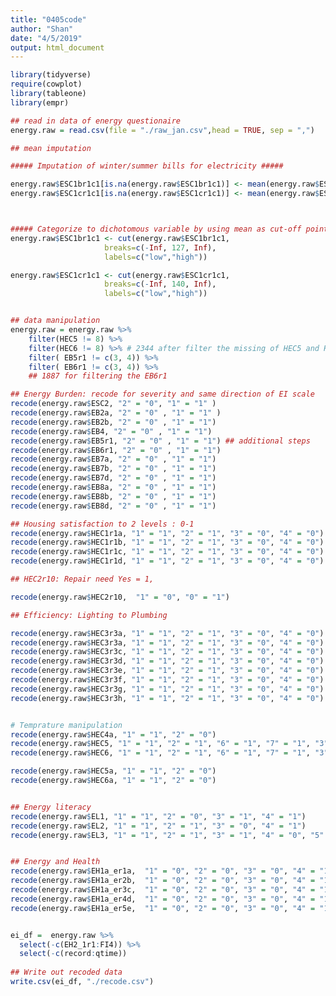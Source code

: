 ```yaml
---
title: "0405code"
author: "Shan"
date: "4/5/2019"
output: html_document
---
```


```r
library(tidyverse)
require(cowplot)
library(tableone)
library(empr)
```

```r
## read in data of energy questionaire 
energy.raw = read.csv(file = "./raw_jan.csv",head = TRUE, sep = ",")
```


```r
## mean imputation 

##### Imputation of winter/summer bills for electricity #####

energy.raw$ESC1br1c1[is.na(energy.raw$ESC1br1c1)] <- mean(energy.raw$ESC1br1c1, na.rm = TRUE)
energy.raw$ESC1cr1c1[is.na(energy.raw$ESC1cr1c1)] <- mean(energy.raw$ESC1cr1c1, na.rm = TRUE)



##### Categorize to dichotomous variable by using mean as cut-off point 
energy.raw$ESC1br1c1 <- cut(energy.raw$ESC1br1c1,
                     breaks=c(-Inf, 127, Inf),
                     labels=c("low","high"))

energy.raw$ESC1cr1c1 <- cut(energy.raw$ESC1cr1c1,
                     breaks=c(-Inf, 140, Inf),
                     labels=c("low","high"))


## data manipulation 
energy.raw = energy.raw %>% 
    filter(HEC5 != 8) %>% 
    filter(HEC6 != 8) %>% # 2344 after filter the missing of HEC5 and HEC6
    filter( EB5r1 != c(3, 4)) %>% 
    filter( EB6r1 != c(3, 4)) %>% 
    ## 1887 for filtering the EB6r1

## Energy Burden: recode for severity and same direction of EI scale
recode(energy.raw$ESC2, "2" = "0", "1" = "1" )
recode(energy.raw$EB2a, "2" = "0" , "1" = "1" )
recode(energy.raw$EB2b, "2" = "0" , "1" = "1")
recode(energy.raw$EB4, "2" = "0" , "1" = "1")
recode(energy.raw$EB5r1, "2" = "0" , "1" = "1") ## additional steps 
recode(energy.raw$EB6r1, "2" = "0" , "1" = "1")
recode(energy.raw$EB7a, "2" = "0" , "1" = "1")
recode(energy.raw$EB7b, "2" = "0" , "1" = "1")
recode(energy.raw$EB7d, "2" = "0" , "1" = "1")
recode(energy.raw$EB8a, "2" = "0" , "1" = "1")
recode(energy.raw$EB8b, "2" = "0" , "1" = "1")
recode(energy.raw$EB8d, "2" = "0" , "1" = "1")

## Housing satisfaction to 2 levels : 0-1
recode(energy.raw$HEC1r1a, "1" = "1", "2" = "1", "3" = "0", "4" = "0")
recode(energy.raw$HEC1r1b, "1" = "1", "2" = "1", "3" = "0", "4" = "0")
recode(energy.raw$HEC1r1c, "1" = "1", "2" = "1", "3" = "0", "4" = "0")
recode(energy.raw$HEC1r1d, "1" = "1", "2" = "1", "3" = "0", "4" = "0")

## HEC2r10: Repair need Yes = 1, 

recode(energy.raw$HEC2r10,  "1" = "0", "0" = "1")

## Efficiency: Lighting to Plumbing 

recode(energy.raw$HEC3r3a, "1" = "1", "2" = "1", "3" = "0", "4" = "0")
recode(energy.raw$HEC3r3a, "1" = "1", "2" = "1", "3" = "0", "4" = "0")
recode(energy.raw$HEC3r3c, "1" = "1", "2" = "1", "3" = "0", "4" = "0")
recode(energy.raw$HEC3r3d, "1" = "1", "2" = "1", "3" = "0", "4" = "0")
recode(energy.raw$HEC3r3e, "1" = "1", "2" = "1", "3" = "0", "4" = "0")
recode(energy.raw$HEC3r3f, "1" = "1", "2" = "1", "3" = "0", "4" = "0")
recode(energy.raw$HEC3r3g, "1" = "1", "2" = "1", "3" = "0", "4" = "0")
recode(energy.raw$HEC3r3h, "1" = "1", "2" = "1", "3" = "0", "4" = "0")


# Temprature manipulation 
recode(energy.raw$HEC4a, "1" = "1", "2" = "0")
recode(energy.raw$HEC5, "1" = "1", "2" = "1", "6" = "1", "7" = "1", "3" = "0",  "4" = "0", "5" = "0")
recode(energy.raw$HEC6, "1" = "1", "2" = "1", "6" = "1", "7" = "1", "3" = "0",  "4" = "0", "5" = "0")

recode(energy.raw$HEC5a, "1" = "1", "2" = "0")
recode(energy.raw$HEC6a, "1" = "1", "2" = "0")


## Energy literacy 
recode(energy.raw$EL1, "1" = "1", "2" = "0", "3" = "1", "4" = "1")
recode(energy.raw$EL2, "1" = "1", "2" = "1", "3" = "0", "4" = "1")
recode(energy.raw$EL3, "1" = "1", "2" = "1", "3" = "1", "4" = "0", "5" = "0" ) 


## Energy and Health 
recode(energy.raw$EH1a_er1a,  "1" = "0", "2" = "0", "3" = "0", "4" = "1", "5" = "1" ) 
recode(energy.raw$EH1a_er2b,  "1" = "0", "2" = "0", "3" = "0", "4" = "1", "5" = "1" ) 
recode(energy.raw$EH1a_er3c,  "1" = "0", "2" = "0", "3" = "0", "4" = "1", "5" = "1" )
recode(energy.raw$EH1a_er4d,  "1" = "0", "2" = "0", "3" = "0", "4" = "1", "5" = "1" ) 
recode(energy.raw$EH1a_er5e,  "1" = "0", "2" = "0", "3" = "0", "4" = "1", "5" = "1" )


ei_df =  energy.raw %>% 
  select(-c(EH2_1r1:FI4)) %>% 
  select(-c(record:qtime)) 
  
## Write out recoded data   
write.csv(ei_df, "./recode.csv") 

```

